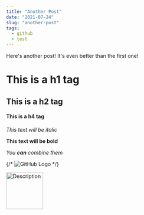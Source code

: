```yaml
---
title: "Another Post"
date: "2021-07-24"
slug: "another-post"
tags:
  - github
  - test
---
```


Here's another post! It's even better than the first one!

# This is a h1 tag

## This is a h2 tag

#### This is a h4 tag

_This text will be italic_

**This text will be bold**

_You **can** combine them_

{/* ![GitHub Logo](https://github.githubassets.com/images/modules/logos_page/GitHub-Mark.png) */}

<img
  src="https://github.githubassets.com/images/modules/logos_page/GitHub-Mark.png"
  alt="Description"
  width="100"
/>
